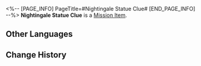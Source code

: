 <%-- [PAGE_INFO]
PageTitle=#Nightingale Statue Clue#
[END_PAGE_INFO] --%>
{{Item Infobox
|id          = 150035
|image       = Item Nightingale Statue Clue.png
|type        = Mission Item
|invCategory = Missions
|rarity      = 3
|effect      = 
|description = It seems that all it takes for this door to open is returning the statue to its original position...
}}
'''Nightingale Statue Clue''' is a [[Mission Item]].

==Other Languages==
{{Other Languages
|en   = Nightingale Statue Clue
|zhs  = 隐夜鸫雕像的线索
|zht  = 隱夜鶇雕像的線索
|ja   = ツグミの彫像の手がかり
|ko   = 밤꾀꼬리 조각상에 대한 단서
|es   = Pista de la estatua del Ruiseñor
|fr   = Indice à propos des statues de rossignols
|ru   = Подсказка к статуям ночных дроздов
|th   = เบาะแสของรูปปั้น Nightingale
|vi   = Manh Mối Của Tượng Nightingale
|de   = Hinweis zu den Nachtigall-Statuen
|id   = Petunjuk Patung Nightingale
|pt   = Pista da Estátua de Rouxinol
}}

==Change History==
{{Change History|2.1}}